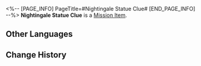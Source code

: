 <%-- [PAGE_INFO]
PageTitle=#Nightingale Statue Clue#
[END_PAGE_INFO] --%>
{{Item Infobox
|id          = 150035
|image       = Item Nightingale Statue Clue.png
|type        = Mission Item
|invCategory = Missions
|rarity      = 3
|effect      = 
|description = It seems that all it takes for this door to open is returning the statue to its original position...
}}
'''Nightingale Statue Clue''' is a [[Mission Item]].

==Other Languages==
{{Other Languages
|en   = Nightingale Statue Clue
|zhs  = 隐夜鸫雕像的线索
|zht  = 隱夜鶇雕像的線索
|ja   = ツグミの彫像の手がかり
|ko   = 밤꾀꼬리 조각상에 대한 단서
|es   = Pista de la estatua del Ruiseñor
|fr   = Indice à propos des statues de rossignols
|ru   = Подсказка к статуям ночных дроздов
|th   = เบาะแสของรูปปั้น Nightingale
|vi   = Manh Mối Của Tượng Nightingale
|de   = Hinweis zu den Nachtigall-Statuen
|id   = Petunjuk Patung Nightingale
|pt   = Pista da Estátua de Rouxinol
}}

==Change History==
{{Change History|2.1}}